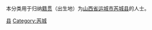 {{Catnav|頁面分類|各種主題的頁面分類|依中国各省来作的分类|各地中国人|山西人|运城人}}
{{Catnav|頁面分類|人物|各國人物|中国人|各地中国人|山西人|运城人}}

本分类用于归纳[[籍贯|籍贯]]（出生地）为[[山西省|山西省]][[运城市|运城市]][[芮城县|芮城县]]的人士。

[[Category:运城人|县]]
[[Category:芮城|Category:芮城]]